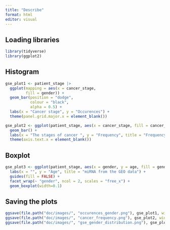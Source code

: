 ```yaml
---
title: "Describe"
format: html
editor: visual
---
```


## Loading libraries

```r
library(tidyverse)
library(ggplot2)
```

## Histogram

```r
gse_plot1 <- patient_stage |>  
  ggplot(mapping = aes(x = cancer_stage,
         fill = gender)) +
  geom_bar(position = "dodge",
           colour = "black",
           alpha = 0.5) +
  labs(x = "Cancer stage", y = "Occurences") +
  theme(panel.grid.major.x = element_blank()) 
```

```r

gse_plot2 <- ggplot(patient_stage, aes(x = cancer_stage, fill = cancer_stage)) +
  geom_bar() +
  labs(x = "The stages of cancer ", y = "Frequency", title = "Frequency of the different states of cancer") +
  theme(axis.text.x = element_blank())
```

## Boxplot

```r
gse_plot3 <- ggplot(patient_stage, aes(x = gender, y = age, fill = gender)) + geom_violin() +
  labs(x = "", y = "Age", title = "miRNA from the GEO data") +
  guides(fill = FALSE) +
  facet_wrap(~ "gender", ncol = 2, scales = "free_x") +
  geom_boxplot(width=0.1)
```

## Saving the plots

```r
ggsave(file.path("doc/images/", "occurences_gender.png"), gse_plot1, width = 10, height = 6, units = "in")
ggsave(file.path("doc/images/", "cancer_frequency.png"), gse_plot2, width = 10, height = 6, units = "in")
ggsave(file.path("doc/images/", "gse_gender_distribution.png"), gse_plot3, width = 10, height = 6, units = "in")
```
